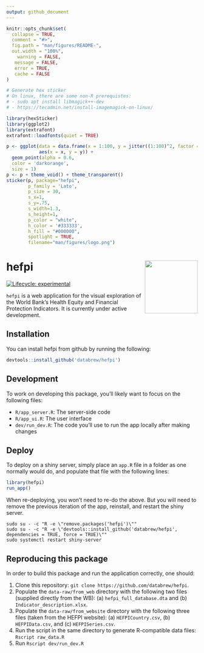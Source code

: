 ```yaml
---
output: github_document
---
```


<!-- README.md is generated from README.Rmd. Please edit that file -->

```r
knitr::opts_chunk$set(
  collapse = TRUE,
  comment = "#>",
  fig.path = "man/figures/README-",
  out.width = "100%",
    warning = FALSE, 
   message = FALSE, 
   error = TRUE, 
   cache = FALSE
)
```

```r
# Generate hex sticker
# On linux, there are some non-R prerequistes:
# - sudo apt install libmagick++-dev
# - https://tecadmin.net/install-imagemagick-on-linux/

library(hexSticker)
library(ggplot2)
library(extrafont)
extrafont::loadfonts(quiet = TRUE)

p <- ggplot(data = data.frame(x = 1:100, y = jitter((1:100)^2, factor = 5000)),
            aes(x = x, y = y)) + 
  geom_point(alpha = 0.6,
  color = 'darkorange',
  size = 1)
p <- p + theme_void() + theme_transparent()
sticker(p, package="hefpi", 
        p_family = 'Lato',
        p_size = 30,
        s_x=1, 
        s_y=.75, 
        s_width=1.3, 
        s_height=1,
        p_color = "white",
        h_color = '#333333',
        h_fill = "#000000",
        spotlight = TRUE,
        filename="man/figures/logo.png")
```

# hefpi <a href='https://github.com/databrew/hepfi'><img src='man/figures/logo.png' align="right" height="139" /></a>

<!-- badges: start -->
[![Lifecycle: experimental](https://img.shields.io/badge/lifecycle-experimental-orange.svg)](https://www.tidyverse.org/lifecycle/#experimental)
<!-- badges: end -->

`hefpi` is a web application for the visual exploration of the World Bank's Health Equity and Financial Protection Indicators. It is currently under active development. 

## Installation

You can install hefpi from github by running the following:

``` r
devtools::install_github('databrew/hefpi')
```

## Development

To work on developing this package, you'll likely want to focus on the following files:

- `R/app_server.R`: The server-side code
- `R/app_ui.R`: The user interface
- `dev/run_dev.R`: The code you'll use to run the app locally after making changes

## Deploy

To deploy on a shiny server, simply place an `app.R` file in a folder as one normally would do, and populate that file with the following lines:

```r
library(hefpi)
run_app()
```

When re-deploying, you won't need to re-do the above. But you will need to remove the previous iteration of the app, reinstall, and restart the shiny server.

```
sudo su - -c "R -e \"remove.packages('hefpi')\""
sudo su - -c "R -e \"devtools::install_github('databrew/hefpi', dependencies = TRUE, force = TRUE)\""
sudo systemctl restart shiny-server

```

## Reproducing this package

In order to build this package and run the application correctly, one should:

1. Clone this repository: `git clone https://github.com/databrew/hefpi`.  
2. Populate the `data-raw/from_web` directory with the following two files (supplied directly from the WB): (a) `hefpi_full_database.dta` and (b) `Indicator_description.xlsx`. 
3. Populate the `data-raw/from_website` directory with the following three files (taken from the HEFPI website): (a) `HEFPICountry.csv`, (b) `HEFPIData.csv`, and (c) `HEFPISeries.csv`.
4. Run the script in the same directory to generate R-compatible data files: `Rscript raw_data.R`
5. Run `Rscript dev/run_dev.R`



